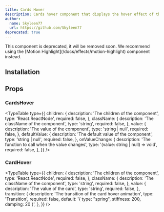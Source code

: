```yaml
---
title: Cards Hover
description: Cards hover component that displays the hover effect of the cards.
author:
  name: Skyleen77
  url: https://github.com/Skyleen77
deprecated: true
---
```


<Callout type="error">
  This component is deprecated, it will be removed soon. We recommend using the
  [Motion Highlight](/docs/effects/motion-highlight) component instead.
</Callout>

<ComponentPreview name="cards-hover-demo" />

## Installation

<ComponentInstallation name="cards-hover" />

## Props

### CardsHover

<TypeTable
  type={{
    children: {
      description: 'The children of the component',
      type: 'React.ReactNode',
      required: false,
    },
    className: {
      description: 'The className of the component',
      type: 'string',
      required: false,
    },
    value: {
      description: 'The value of the component',
      type: 'string | null',
      required: false,
    },
    defaultValue: {
      description: 'The default value of the component',
      type: 'string | null',
      required: false,
    },
    onValueChange: {
      description: 'The function to call when the value changes',
      type: '(value: string | null) => void',
      required: false,
    },
  }}
/>

### CardHover

<TypeTable
  type={{
    children: {
      description: 'The children of the component',
      type: 'React.ReactNode',
      required: false,
    },
    className: {
      description: 'The className of the component',
      type: 'string',
      required: false,
    },
    value: {
      description: 'The value of the card',
      type: 'string',
      required: false,
    },
    transition: {
      description: 'The transition of the card hover animation',
      type: 'Transition',
      required: false,
      default: '{ type: "spring", stiffness: 200, damping: 20 }',
    },
  }}
/>
